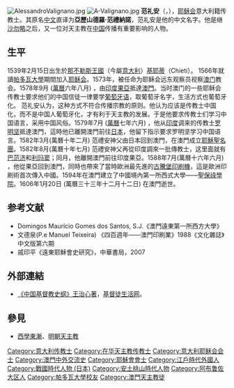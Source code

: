 [[File:AlessandroValignano.jpg|thumb]]
[[File:A-Valignano.jpg|thumb]]
'''范礼安'''（{{lang|it|Alessandro Valignano}}，{{bd|1539年|2月15日|1606年|1月20日}}），[[耶稣会|耶稣会]]意大利籍传教士。其原名[[汉语|中文]]直译为'''亞歷山德羅·范禮納諾'''，范礼安是他的中文名字。他是继[[沙勿略|沙勿略]]之后，又一位对天主教在[[中国|中国]]传播有重要影响的人物。

==生平==
1539年2月15日出生於[[那不勒斯王國|那不勒斯王國]]（今屬[[意大利|意大利]]）[[基耶蒂|基耶蒂]]（Chieti）。 1566年就讀[[帕多瓦大學|帕多瓦大學]]期間加入[[耶稣会|耶稣会]]。1573年，被任命为耶稣会远东观察员视察[[澳门|澳门]]教会。1578年9月 ([[萬曆|萬曆]]六年八月) ，由[[印度|印度]][[果亞|果亞]]抵達[[澳門|澳門]]。当时澳门的一些耶稣会传教士要求他们的中国信徒一律要学[[葡萄牙语|葡萄牙语]]，取葡萄牙名字，生活方式也葡萄牙化。 范礼安认为，这种方式不符合传播宗教的原则。他认为应该是传教士中国化，而不是中国人葡萄牙化，才有利于天主教的发展。于是他要求传教士们学习中国语言，采用中国风俗。1579年7月 ([[萬曆|萬曆]]七年六月) ，他从[[印度|印度]]调来的传教士[[罗明坚|罗明坚]]抵達澳門，這時他已離開澳門前往[[日本|日本]]，他留下指示要求罗明坚学习中国语言。1582年3月(萬曆十年二月) 范禮安神父由日本回到澳門，在澳門成立[[耶穌聖名團|耶穌聖名團]]。1582年8月(萬曆十年七月) 范禮安神父再從印度調來一批傳教士，这里面就有[[巴范济|巴范济]]和[[利玛窦|利玛窦]]；同月，他離開澳門前往印度果亞。1588年7月(萬曆十六年六月) ，他從果亞回到澳門，同時也帶來了當時歐洲最先進的[[古騰堡印刷機|古騰堡印刷機]]，這是歐洲印刷術首次傳入中國。1594年在澳門建立了中國境內第一所西式大學——[[聖保祿學院|聖保祿學院]]。1606年1月20日 (萬曆三十三年十二月十二日) 在澳門逝世。

== 参考文献 ==
* Domingos Maurício Gomes dos Santos, S.J.《澳門遠東第一所西方大學》
* 文德泉(P.e Manuel Teixeira) 《四百週年——澳門印刷業》1988《文化雜誌》中文版第六期
* 戚印平《遠東耶穌會史研究》，中華書局，2007

==外部連結==
* [http://www.cclw.net/book/zgjdjhsg/ 《中国基督教史纲》王治心著]，[http://www.cclw.net 基督徒生活网]。

==參見==
* [[西學東漸|西學東漸]]、[[明朝天主教|明朝天主教]]

{{Authority control}}
{{Reli-bio-stub}}
{{DEFAULTSORT:Valignano, Alessandro}}
[[Category:意大利传教士|Category:意大利传教士]]
[[Category:在华天主教传教士|Category:在华天主教传教士]]
[[Category:意大利耶稣会会士|Category:意大利耶稣会会士]]
[[Category:澳門中外交流史|Category:澳門中外交流史]]
[[Category:耶穌會會士|Category:耶穌會會士]]
[[Category:江戶時代外國人|Category:江戶時代外國人]]
[[Category:戰國時代人物_(日本)|Category:戰國時代人物 (日本)]]
[[Category:安土桃山時代人物|Category:安土桃山時代人物]]
[[Category:阿布鲁佐大区人|Category:阿布鲁佐大区人]]
[[Category:帕多瓦大學校友|Category:帕多瓦大學校友]]
[[Category:澳門天主教徒|Category:澳門天主教徒]]